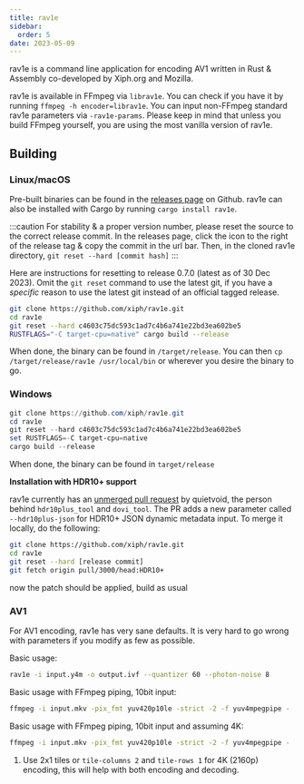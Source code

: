 ```yaml
---
title: rav1e
sidebar:
  order: 5
date: 2023-05-09
---
```




rav1e is a command line application for encoding AV1 written in Rust & Assembly co-developed by Xiph.org and Mozilla.

rav1e is available in FFmpeg via `librav1e`. You can check if you have it by running `ffmpeg -h encoder=librav1e`. You can input non-FFmpeg standard rav1e parameters via `-rav1e-params`. Please keep in mind that unless you build FFmpeg yourself, you are using the most vanilla version of rav1e.



## Building

### Linux/macOS

Pre-built binaries can be found in the [releases page](https://github.com/xiph/rav1e/releases) on Github. rav1e can also be installed with Cargo by running `cargo install rav1e`. 

:::caution
For stability & a proper version number, please reset the source to the correct release commit. In the releases page, click the icon to the right of the release tag & copy the commit in the url bar. Then, in the cloned rav1e directory, `git reset --hard [commit hash]`
:::

Here are instructions for resetting to release 0.7.0 (latest as of 30 Dec 2023). Omit the `git reset` command to use the latest git, if you have a *specific* reason to use the latest git instead of an official tagged release.

```bash
git clone https://github.com/xiph/rav1e.git
cd rav1e
git reset --hard c4603c75dc593c1ad7c4b6a741e22bd3ea602be5
RUSTFLAGS="-C target-cpu=native" cargo build --release
```

When done, the binary can be found in `/target/release`. You can then `cp /target/release/rav1e /usr/local/bin` or wherever you desire the binary to go.

### Windows
```powershell
git clone https://github.com/xiph/rav1e.git
cd rav1e
git reset --hard c4603c75dc593c1ad7c4b6a741e22bd3ea602be5
set RUSTFLAGS=-C target-cpu=native
cargo build --release
```
When done, the binary can be found in ``target/release``

**Installation with HDR10+ support**

rav1e currently has an [unmerged pull request](https://github.com/xiph/rav1e/pull/3000) by quietvoid, the person behind ``hdr10plus_tool`` and ``dovi_tool``. The PR adds a new parameter called ``--hdr10plus-json`` for HDR10+ JSON dynamic metadata input. To merge it locally, do the following:

```bash
git clone https://github.com/xiph/rav1e.git
cd rav1e
git reset --hard [release commit]
git fetch origin pull/3000/head:HDR10+
```
now the patch should be applied, build as usual

### AV1

For AV1 encoding, rav1e has very sane defaults. It is very hard to go wrong with parameters if you modify as few as possible.

Basic usage:
```bash
rav1e -i input.y4m -o output.ivf --quantizer 60 --photon-noise 8
```

Basic usage with FFmpeg piping, 10bit input:
```bash
ffmpeg -i input.mkv -pix_fmt yuv420p10le -strict -2 -f yuv4mpegpipe - | rav1e - -o output.ivf --quantizer 80 --photon-noise 8
```

Basic usage with FFmpeg piping, 10bit input and assuming 4K:
```bash
ffmpeg -i input.mkv -pix_fmt yuv420p10le -strict -2 -f yuv4mpegpipe - | rav1e - -o output.ivf --quantizer 68 --tile-columns 2 --tile-rows 1 --photon-noise 8
```

1. Use 2x1 tiles or ``tile-columns 2`` and ``tile-rows 1`` for 4K (2160p) encoding, this will help with both encoding and decoding.